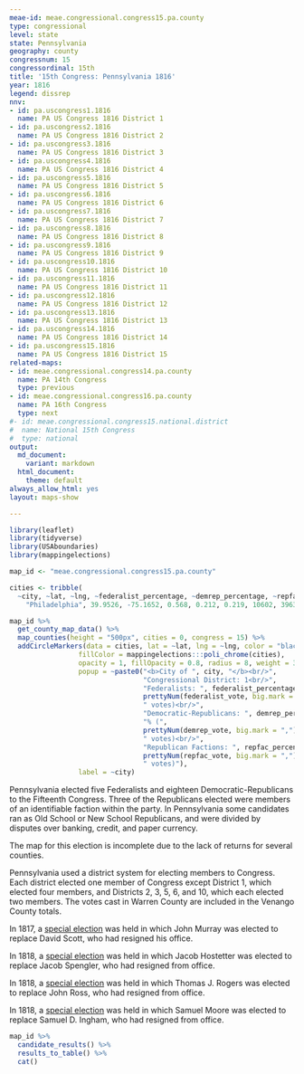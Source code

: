 ```yaml
---
meae-id: meae.congressional.congress15.pa.county
type: congressional
level: state
state: Pennsylvania
geography: county
congressnum: 15
congressordinal: 15th
title: '15th Congress: Pennsylvania 1816'
year: 1816
legend: dissrep
nnv:
- id: pa.uscongress1.1816
  name: PA US Congress 1816 District 1
- id: pa.uscongress2.1816
  name: PA US Congress 1816 District 2
- id: pa.uscongress3.1816
  name: PA US Congress 1816 District 3
- id: pa.uscongress4.1816
  name: PA US Congress 1816 District 4
- id: pa.uscongress5.1816
  name: PA US Congress 1816 District 5
- id: pa.uscongress6.1816
  name: PA US Congress 1816 District 6
- id: pa.uscongress7.1816
  name: PA US Congress 1816 District 7
- id: pa.uscongress8.1816
  name: PA US Congress 1816 District 8
- id: pa.uscongress9.1816
  name: PA US Congress 1816 District 9
- id: pa.uscongress10.1816
  name: PA US Congress 1816 District 10
- id: pa.uscongress11.1816
  name: PA US Congress 1816 District 11
- id: pa.uscongress12.1816
  name: PA US Congress 1816 District 12
- id: pa.uscongress13.1816
  name: PA US Congress 1816 District 13
- id: pa.uscongress14.1816
  name: PA US Congress 1816 District 14
- id: pa.uscongress15.1816
  name: PA US Congress 1816 District 15
related-maps:
- id: meae.congressional.congress14.pa.county
  name: PA 14th Congress
  type: previous
- id: meae.congressional.congress16.pa.county
  name: PA 16th Congress
  type: next
#- id: meae.congressional.congress15.national.district
#  name: National 15th Congress
#  type: national
output:
  md_document:
    variant: markdown
  html_document:
    theme: default
always_allow_html: yes
layout: maps-show

---
```


```r
library(leaflet)
library(tidyverse)
library(USAboundaries)
library(mappingelections)

map_id <- "meae.congressional.congress15.pa.county"

cities <- tribble(
  ~city, ~lat, ~lng, ~federalist_percentage, ~demrep_percentage, ~repfac_percentage, ~federalist_vote, ~demrep_vote, ~repfac_vote,
    "Philadelphia", 39.9526, -75.1652, 0.568, 0.212, 0.219, 10602, 3963, 4086)
```

<div class="map">

```r
map_id %>%
  get_county_map_data() %>%
  map_counties(height = "500px", cities = 0, congress = 15) %>% 
  addCircleMarkers(data = cities, lat = ~lat, lng = ~lng, color = "black",
                 fillColor = mappingelections:::poli_chrome(cities),
                 opacity = 1, fillOpacity = 0.8, radius = 8, weight = 3,
                 popup = ~paste0("<b>City of ", city, "</b><br/>",
                                 "Congressional District: 1<br/>",
                                 "Federalists: ", federalist_percentage * 100, "% (", 
                                 prettyNum(federalist_vote, big.mark = ","), 
                                 " votes)<br/>",
                                 "Democratic-Republicans: ", demrep_percentage * 100,
                                 "% (", 
                                 prettyNum(demrep_vote, big.mark = ","),
                                 " votes)<br/>",
                                 "Republican Factions: ", repfac_percentage * 100, "% (", 
                                 prettyNum(repfac_vote, big.mark = ","),
                                 " votes)"),
                 label = ~city) 
```

</div>

Pennsylvania elected five Federalists and eighteen Democratic-Republicans to the Fifteenth Congress. Three of the Republicans elected were members of an identifiable faction within the party. In Pennsylvania some candidates ran as Old School or New School Republicans, and were divided by disputes over banking, credit, and paper currency.

The map for this election is incomplete due to the lack of returns for several counties.

Pennsylvania used a district system for electing members to Congress. Each district elected one member of Congress except District 1, which elected four members, and Districts 2, 3, 5, 6, and 10, which each elected two members. The votes cast in Warren County are included in the Venango County totals.

In 1817, a [special election](https://elections.lib.tufts.edu/catalog/tufts:pa.special.congress.1817) was held in which John Murray was elected to replace David Scott, who had resigned his office. 

In 1818, a [special election](https://elections.lib.tufts.edu/catalog/tufts:pa.congress.4.special.1818) was held in which Jacob Hostetter was elected to replace Jacob Spengler, who had resigned from office. 

In 1818, a [special election](https://elections.lib.tufts.edu/catalog/tufts:pa.congress.6.specialelection2.1818) was held in which Thomas J. Rogers was elected to replace John Ross, who had resigned from office. 

In 1818, a [special election](https://elections.lib.tufts.edu/catalog/tufts:pa.congress.6.specialelection.1818) was held in which Samuel Moore was elected to replace Samuel D. Ingham, who had resigned from office. 

<div class="results-table">

```r
map_id %>%
  candidate_results() %>%
  results_to_table() %>%
  cat()
```

</div>
